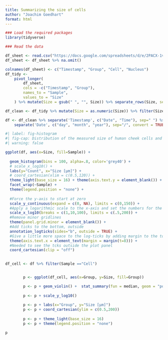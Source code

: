 ```yaml
---
title: Summarizing the size of cells
author: "Joachim Goedhart"
format: html
---
```


```r
### Load the required packages
library(tidyverse)
```


```r
### Read the data

df_sheet <- read.csv("https://docs.google.com/spreadsheets/d/e/2PACX-1vSc-nI1-s_u-XkNXEn_u2l6wkBafxJMHQ_Cd3kStrnToh7kawqjQU3y2l_1riLigKRkIqlNOqPrgkdW/pub?output=csv", na.strings = "")
df_sheet <- df_sheet %>% na.omit()

colnames(df_sheet) <- c("Timestamp", "Group", "Cell", "Nucleus")
df_tidy <-
    pivot_longer(
        df_sheet,
        cols = -c("Timestamp", "Group"),
        names_to = "Sample",
        values_to = "Size"
    ) %>% mutate(Size = gsub(" ", "", Size)) %>% separate_rows(Size, sep=",")

df_clean <- df_tidy %>% mutate(Size = as.numeric(Size)) %>% filter(Size>0 & Size<1000)

df <- df_clean %>% separate('Timestamp', c("Date", "Time"), sep=" ") %>%
    separate('Date', c("day", "month", "year"), sep="/", convert = TRUE)

```


``` r
#| label: fig-histogram
#| fig-cap: Distribution of the measured size of human cheek cells and their nucleus. Data from three years.
#| warning: false

ggplot(df, aes(x=Size, fill=Sample)) +
  
  geom_histogram(bins = 100, alpha=.8, color='grey40') +
  # scale_x_log10() +
  labs(y="Count", x="Size [µm]") +
  # coord_cartesian(xlim = c(0.5,120)) +
  theme_light(base_size = 16) + theme(axis.text.y = element_blank()) +
  facet_wrap(~Sample) +
  theme(legend.position = "none") +
  
  #Force the y-axis to start at zero
  scale_y_continuous(expand = c(0, NA), limits = c(0,150)) +
  #Apply a logarithmic scale to the x-axis and set the numbers for the scale
  scale_x_log10(breaks = c(1,10,100), limits = c(.5,200)) +
  #Remove minor gridlines
  theme(panel.grid.minor = element_blank()) +
  #Add ticks to the bottom, outside
  annotation_logticks(sides="b", outside = TRUE) +
  #Give a little more space to the log-ticks by adding margin to the top of the x-axis text
  theme(axis.text.x = element_text(margin = margin(t=8))) +
  #Needed to see the tcks outside the plot panel
  coord_cartesian(clip = "off")
        

```


```r


df_cell <- df %>% filter(Sample =="Cell")


        p <- ggplot(df_cell, aes(x=Group, y=Size, fill=Group))

        p <- p + geom_violin() +  stat_summary(fun = median, geom = "point")
        
        p <- p + scale_y_log10()
        
        p <- p + labs(x="Group", y="Size [µm]")
        p <- p + coord_cartesian(ylim = c(0.5,200))
        
        p <- p + theme_light(base_size = 16)
        p <- p + theme(legend.position = "none")

p
```

